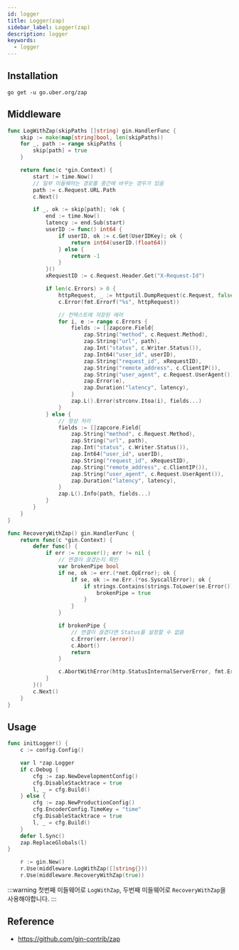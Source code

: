 ```yaml
---
id: logger
title: Logger(zap)
sidebar_label: Logger(zap)
description: logger
keywords:
  - logger
---
```


## Installation

```shell
go get -u go.uber.org/zap
```

## Middleware

```go
func LogWithZap(skipPaths []string) gin.HandlerFunc {
	skip := make(map[string]bool, len(skipPaths))
	for _, path := range skipPaths {
		skip[path] = true
	}

	return func(c *gin.Context) {
		start := time.Now()
		// 일부 미들웨어는 경로를 중간에 바꾸는 경우가 있음
		path := c.Request.URL.Path
		c.Next()

		if _, ok := skip[path]; !ok {
			end := time.Now()
			latency := end.Sub(start)
			userID := func() int64 {
				if userID, ok := c.Get(UserIDKey); ok {
					return int64(userID.(float64))
				} else {
					return -1
				}
			}()
			xRequestID := c.Request.Header.Get("X-Request-Id")

			if len(c.Errors) > 0 {
				httpRequest, _ := httputil.DumpRequest(c.Request, false)
				c.Error(fmt.Errorf("%s", httpRequest))

				// 컨텍스트에 저장된 에러
				for i, e := range c.Errors {
					fields := []zapcore.Field{
						zap.String("method", c.Request.Method),
						zap.String("url", path),
						zap.Int("status", c.Writer.Status()),
						zap.Int64("user_id", userID),
						zap.String("request_id", xRequestID),
						zap.String("remote_address", c.ClientIP()),
						zap.String("user_agent", c.Request.UserAgent()),
						zap.Error(e),
						zap.Duration("latency", latency),
					}
					zap.L().Error(strconv.Itoa(i), fields...)
				}
			} else {
				// 정상 처리
				fields := []zapcore.Field{
					zap.String("method", c.Request.Method),
					zap.String("url", path),
					zap.Int("status", c.Writer.Status()),
					zap.Int64("user_id", userID),
					zap.String("request_id", xRequestID),
					zap.String("remote_address", c.ClientIP()),
					zap.String("user_agent", c.Request.UserAgent()),
					zap.Duration("latency", latency),
				}
				zap.L().Info(path, fields...)
			}
		}
	}
}

func RecoveryWithZap() gin.HandlerFunc {
	return func(c *gin.Context) {
		defer func() {
			if err := recover(); err != nil {
				// 연결이 끊겼는지 확인
				var brokenPipe bool
				if ne, ok := err.(*net.OpError); ok {
					if se, ok := ne.Err.(*os.SyscallError); ok {
						if strings.Contains(strings.ToLower(se.Error()), "broken pipe") || strings.Contains(strings.ToLower(se.Error()), "connection reset by peer") {
							brokenPipe = true
						}
					}
				}

				if brokenPipe {
					// 연결이 끊겼다면 Status를 설정할 수 없음
					c.Error(err.(error))
					c.Abort()
					return
				}

				c.AbortWithError(http.StatusInternalServerError, fmt.Errorf("%v\n%s", err, string(debug.Stack())))
			}
		}()
		c.Next()
	}
}
```

## Usage

```go
func initLogger() {
	c := config.Config()

	var l *zap.Logger
	if c.Debug {
		cfg := zap.NewDevelopmentConfig()
		cfg.DisableStacktrace = true
		l, _ = cfg.Build()
	} else {
		cfg := zap.NewProductionConfig()
		cfg.EncoderConfig.TimeKey = "time"
		cfg.DisableStacktrace = true
		l, _ = cfg.Build()
	}
	defer l.Sync()
	zap.ReplaceGlobals(l)
}
```

```go
	r := gin.New()
	r.Use(middleware.LogWithZap([]string{}))
	r.Use(middleware.RecoveryWithZap(true))
```

:::warning
첫번째 미들웨어로 `LogWithZap`, 두번째 미들웨어로 `RecoveryWithZap`을 사용해야합니다.
:::

## Reference

- https://github.com/gin-contrib/zap
